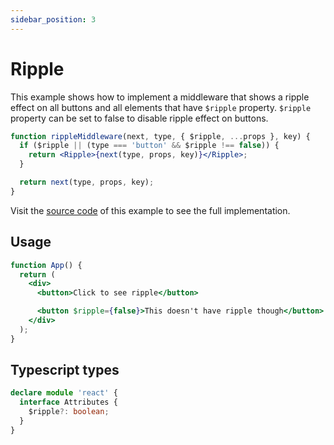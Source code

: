 ```yaml
---
sidebar_position: 3
---
```



# Ripple

This example shows how to implement a middleware that shows a ripple effect on all buttons and all elements that have `$ripple` property.
`$ripple` property can be set to false to disable ripple effect on buttons.

```jsx
function rippleMiddleware(next, type, { $ripple, ...props }, key) {
  if ($ripple || (type === 'button' && $ripple !== false)) {
    return <Ripple>{next(type, props, key)}</Ripple>;
  }

  return next(type, props, key);
}
```

Visit the [source code](https://github.com/KurtGokhan/jsx-middlewares/blob/main/website/src/examples/ripple/index.tsx) of this example to see the full implementation.

## Usage

```jsx
function App() {
  return (
    <div>
      <button>Click to see ripple</button>

      <button $ripple={false}>This doesn't have ripple though</button>
    </div>
  );
}
```

<RippleExample />

## Typescript types

```ts
declare module 'react' {
  interface Attributes {
    $ripple?: boolean;
  }
}
```
